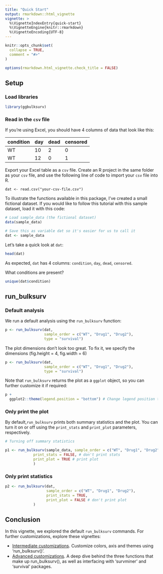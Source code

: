 ```yaml
---
title: "Quick Start"
output: rmarkdown::html_vignette
vignette: >
  %\VignetteIndexEntry{quick-start}
  %\VignetteEngine{knitr::rmarkdown}
  %\VignetteEncoding{UTF-8}
---
```


```r
knitr::opts_chunk$set(
  collapse = TRUE,
  comment = "#>"
)

options(rmarkdown.html_vignette.check_title = FALSE)
```

## Setup

### Load libraries
```r
library(ggbulksurv)
```

### Read in the `csv` file

If you're using Excel, you should have 4 columns of data that look like this: 

condition | day | dead | censored
----      | --  | --   | ----
WT        | 10  | 2    | 0
WT        | 12  | 0    | 1


Export your Excel table as a `csv` file. Create an R project in the same folder as your `csv` file, and use the following line of code to import your `csv` file into R. 

```
dat <- read.csv("your-csv-file.csv")
```

To illustrate the functions available in this package, I've created a small fictional dataset. If you would like to follow this tutorial with this sample dataset, load it with this code: 

```r
# Load sample_data (the fictional dataset)
data(sample_data)

# Save this as variable dat so it's easier for us to call it
dat <- sample_data
```


Let's take a quick look at `dat`: 

```r
head(dat)
```

As expected, `dat` has 4 columns: `condition`, `day`, `dead`, `censored`. 

What conditions are present? 

```r
unique(dat$condition)
```


## run_bulksurv

### Default analysis

We run a default analysis using the `run_bulksurv` function: 

```r
p <- run_bulksurv(dat, 
                  sample_order = c("WT", "Drug1", "Drug2"), 
                  type = "survival")
```

The plot dimensions don't look too great. To fix it, we specify the dimensions (fig.height = 4, fig.width = 6)


```r
p <- run_bulksurv(dat, 
                  sample_order = c("WT", "Drug1", "Drug2"), 
                  type = "survival")
```


Note that `run_bulksurv` returns the plot as a `ggplot` object, so you can further customize it if required: 

```r
p + 
  ggplot2::theme(legend.position = "bottom") # Change legend position to be at bottom
```

### Only print the plot

By default,`run_bulksurv` prints both summary statistics and the plot. You can turn it on or off using the `print_stats` and `print_plot` parameters, respectively. 

```r
# Turning off summary statistics

p1 <- run_bulksurv(sample_data, sample_order = c("WT", "Drug1", "Drug2"), 
             print_stats = FALSE, # don't print stats
             print_plot = TRUE # print plot
             )
```

### Only print statistics

```r
p2 <- run_bulksurv(dat, 
                   sample_order = c("WT", "Drug1", "Drug2"), 
                   print_stats = TRUE,
                   print_plot = FALSE # don't print plot
             )
```

## Conclusion

In this vignette, we explored the default `run_bulksurv` commands. For further customizations, explore these vignettes: 

- [Intermediate customizations](`vignette("customizing-plots.Rmd")`). Customize colors, axis and themes using 'run_bulksurv()'. 
- [Advanced customizations](`vignette("advanced-customizations.Rmd")`). A deep dive behind the three functions that make up run_bulksurv(), as well as interfacing with 'survminer' and 'survival' packages. 


